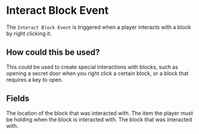 
# Interact Block Event

The `Interact Block Event` is triggered when a player interacts with a block by right clicking it.

## How could this be used?

This could be used to create special interactions with blocks, such as opening a secret door when you right click a certain block, or a block that requires a key to open.

## Fields

<EventsField />

<EntryField name="Location" optional>
    The location of the block that was interacted with.
</EntryField>

<EntryField name="Item In Hand" optional>
    The item the player must be holding when the block is interacted with.
</EntryField>

<EntryField name="Block" required>
    The block that was interacted with.
</EntryField>
